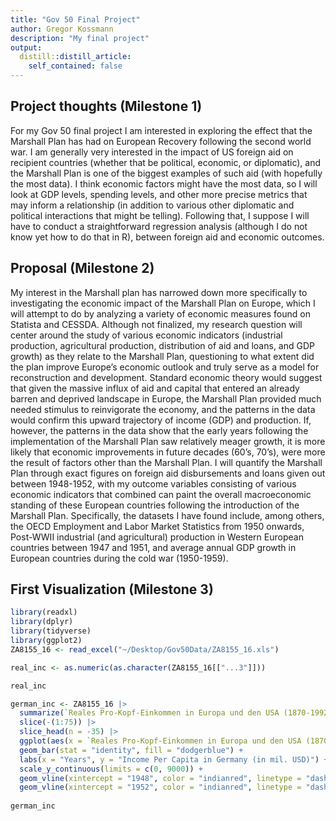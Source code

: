 ```yaml
---
title: "Gov 50 Final Project"
author: Gregor Kossmann
description: "My final project"
output:
  distill::distill_article:
    self_contained: false
---
```




## Project thoughts (Milestone 1)

For my Gov 50 final project I am interested in exploring the effect that the Marshall Plan has had on European Recovery following the second world war. I am generally very interested in the impact of US foreign aid on recipient countries (whether that be political, economic, or diplomatic), and the Marshall Plan is one of the biggest examples of such aid (with hopefully the most data). I think economic factors might have the most data, so I will look at GDP levels, spending levels, and other more precise metrics that may inform a relationship (in addition to various other diplomatic and political interactions that might be telling). Following that, I suppose I will have to conduct a straightforward regression analysis (although I do not know yet how to do that in R), between foreign aid and economic outcomes. 

## Proposal (Milestone 2)

My interest in the Marshall plan has narrowed down more specifically to investigating the economic impact of the Marshall Plan on Europe, which I will attempt to do by analyzing a variety of economic measures found on Statista and CESSDA. Although not finalized, my research question will center around the study of various economic indicators (industrial production, agricultural production, distribution of aid and loans, and GDP growth) as they relate to the Marshall Plan, questioning to what extent did the plan improve Europe's economic outlook and truly serve as a model for reconstruction and development. Standard economic theory would suggest that given the massive influx of aid and capital that entered an already barren and deprived landscape in Europe, the Marshall Plan provided much needed stimulus to reinvigorate the economy, and the patterns in the data would confirm this upward trajectory of income (GDP) and production. If, however, the patterns in the data show that the early years following the implementation of the Marshall Plan saw relatively meager growth, it is more likely that economic improvements in future decades (60's, 70's), were more the result of factors other than the Marshall Plan. I will quantify the Marshall Plan through exact figures on foreign aid disbursements and loans given out between 1948-1952, with my outcome variables consisting of various economic indicators that combined can paint the overall macroeconomic standing of these European countries following the introduction of the Marshall Plan. Specifically, the datasets I have found include, among others, the OECD Employment and Labor Market Statistics from 1950 onwards, Post-WWII industrial (and agricultural) production in Western European countries between 1947 and 1951, and average annual GDP growth in European countries during the cold war (1950-1959).   

## First Visualization (Milestone 3)
```r
library(readxl)
library(dplyr)
library(tidyverse)
library(ggplot2)
ZA8155_16 <- read_excel("~/Desktop/Gov50Data/ZA8155_16.xls")

real_inc <- as.numeric(as.character(ZA8155_16[["...3"]]))

real_inc
```
```r
german_inc <- ZA8155_16 |>
  summarize(`Reales Pro-Kopf-Einkommen in Europa und den USA (1870-1992)`, real_inc)|>
  slice(-(1:75)) |>
  slice_head(n = -35) |>
  ggplot(aes(x = `Reales Pro-Kopf-Einkommen in Europa und den USA (1870-1992)`, y = real_inc, fill = real_inc)) +
  geom_bar(stat = "identity", fill = "dodgerblue") +
  labs(x = "Years", y = "Income Per Capita in Germany (in mil. USD)") +
  scale_y_continuous(limits = c(0, 9000)) +
  geom_vline(xintercept = "1948", color = "indianred", linetype = "dashed") +
  geom_vline(xintercept = "1952", color = "indianred", linetype = "dashed") 
  
german_inc 
```

